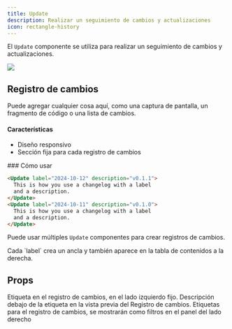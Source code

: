 ```yaml
---
title: Update
description: Realizar un seguimiento de cambios y actualizaciones
icon: rectangle-history
---
```


El `Update` componente se utiliza para realizar un seguimiento de cambios y actualizaciones.

<Update label="2024-10-12" description="v0.1.1">
  <Frame>
    <img className="block" src="https://mintlify-assets.b-cdn.net/hero-light.png" />
  </Frame>

  ## Registro de cambios

  Puede agregar cualquier cosa aquí, como una captura de pantalla, un fragmento de código o una lista de cambios.

  #### Características

  * Diseño responsivo
  * Sección fija para cada registro de cambios
</Update>

<Update label="2024-10-11" description="v0.1.0">
  ### Cómo usar

  ```md
  <Update label="2024-10-12" description="v0.1.1">
    This is how you use a changelog with a label 
    and a description.
  </Update>
  <Update label="2024-10-11" description="v0.1.0">
    This is how you use a changelog with a label 
    and a description.
  </Update>
  ```

  Puede usar múltiples `Update` componentes para crear registros de cambios.
</Update>

<Tip>
  Cada `label` crea un ancla y también aparece en la tabla de contenidos a la derecha.
</Tip>

## Props

<ResponseField name="label" type="string" required>
  Etiqueta en el registro de cambios, en el lado izquierdo fijo.
</ResponseField>

<ResponseField name="description" type="string">
  Descripción debajo de la etiqueta en la vista previa del Registro de cambios.
</ResponseField>

<ResponseField name="tags" type="string[]">
  Etiquetas para el registro de cambios, se mostrarán como filtros en el panel del lado derecho
</ResponseField>
